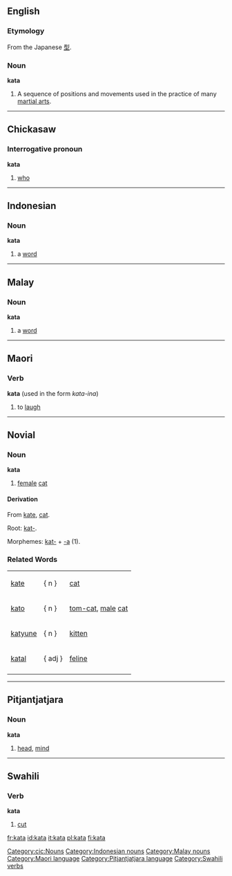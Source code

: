 ==English==
{{wikipedia}}
===Etymology===
From the Japanese [[型]].
===Noun===
'''kata'''
#A sequence of positions and movements used in the practice of many [[martial art]]s.

----

==Chickasaw==
===Interrogative pronoun===
'''kata'''
# [[who]]
[[Category:cic:Nouns]]

----

==Indonesian==
===Noun===
'''kata'''

# a [[word]]

[[Category:Indonesian nouns]]

----

==Malay==
===Noun===
'''kata'''

# a [[word]]

[[Category:Malay nouns]]

----

==Maori==
===Verb===
'''kata''' (used in the form ''kata-ina'')

# to [[laugh]]

[[Category:Maori language]]

----

==Novial==
===Noun===
'''kata'''
#[[female]] [[cat]]
====Derivation====
From [[kate]], [[cat]].

Root: [[kat-]].

Morphemes: [[kat-]] + [[-a]] (1).

===Related Words===
{|
|[[kate]] ||   { n }   ||[[cat]]
|-
|[[kato]] ||   { n }   || [[tom-cat]], [[male]] [[cat]]
|-
|[[katyune]] ||   { n }   || [[kitten]]
|-
|[[katal]] ||   { adj }   || [[feline]]
|-
|}

----

==Pitjantjatjara==
===Noun===
'''kata'''

# [[head]], [[mind]]

----

==Swahili==
===Verb===
'''kata'''

#[[cut]]

[[Category:Pitjantjatjara language]]
[[Category:Swahili verbs]]

[[fr:kata]]
[[id:kata]]
[[it:kata]]
[[pl:kata]]
[[fi:kata]]